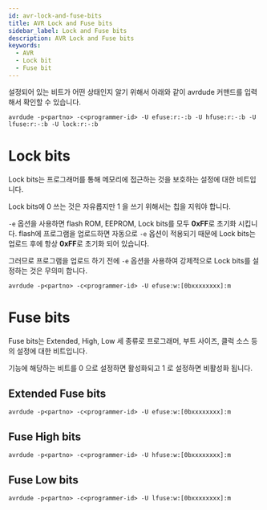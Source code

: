 ```yaml
---
id: avr-lock-and-fuse-bits
title: AVR Lock and Fuse bits
sidebar_label: Lock and Fuse bits
description: AVR Lock and Fuse bits
keywords:
  - AVR
  - Lock bit
  - Fuse bit
---
```


설정되어 있는 비트가 어떤 상태인지 알기 위해서 아래와 같이 avrdude 커맨드를 입력해서 확인할 수 있습니다.

```shell
avrdude -p<partno> -c<programmer-id> -U efuse:r:-:b -U hfuse:r:-:b -U lfuse:r:-:b -U lock:r:-:b
```

# Lock bits

Lock bits는 프로그래머를 통해 메모리에 접근하는 것을 보호하는 설정에 대한 비트입니다.

Lock bits에 0 쓰는 것은 자유롭지만 1 을 쓰기 위해서는 칩을 지워야 합니다.

`-e` 옵션을 사용하면 flash ROM, EEPROM, Lock bits를 모두 **0xFF**로 초기화 시킵니다. flash에 프로그램을 업로드하면 자동으로 `-e` 옵션이 적용되기 때문에 Lock bits는 업로드 후에 항상 **0xFF**로 초기화 되어 있습니다.

그러므로 프로그램을 업로드 하기 전에 `-e` 옵션을 사용하여 강제적으로 Lock bits를 설정하는 것은 무의미 합니다.

```shell
avrdude -p<partno> -c<programmer-id> -U efuse:w:[0bxxxxxxxx]:m
```

# Fuse bits

Fuse bits는 Extended, High, Low 세 종류로 프로그래머, 부트 사이즈, 클럭 소스 등의 설정에 대한 비트입니다.

기능에 해당하는 비트를 0 으로 설정하면 활성화되고 1 로 설정하면 비활성화 됩니다.

## Extended Fuse bits

```shell
avrdude -p<partno> -c<programmer-id> -U efuse:w:[0bxxxxxxxx]:m
```

## Fuse High bits

```shell
avrdude -p<partno> -c<programmer-id> -U hfuse:w:[0bxxxxxxxx]:m
```

## Fuse Low bits

```shell
avrdude -p<partno> -c<programmer-id> -U lfuse:w:[0bxxxxxxxx]:m
```
